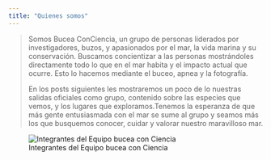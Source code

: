 ```yaml
---
title: "Quienes somos"
---
```


>Somos Bucea ConCiencia, un grupo de personas liderados por investigadores, buzos, y apasionados por el mar, la vida marina y su conservación. Buscamos concientizar a las personas mostrándoles directamente todo lo que en el mar habita y el impacto actual que ocurre. Esto lo hacemos mediante el buceo, apnea y la fotografía.
>
>En los posts siguientes les mostraremos un poco de lo nuestras salidas oficiales como grupo, contenido sobre las especies que vemos, y los lugares que exploramos.Tenemos la esperanza de que más gente entusiasmada con el mar se sume al grupo y seamos más los que busquemos conocer, cuidar y valorar nuestro maravilloso mar.



![Integrantes del Equipo bucea con Ciencia](images/ourteam.png)
